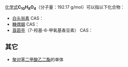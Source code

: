 {{DISPLAYTITLE:C<sub>10</sub>H<sub>8</sub>O<sub>4</sub>}}{{MolFormDisambigNav|C=10|H=8|O=4}}
[[化学式|化学式]]'''C<sub>10</sub>H<sub>8</sub>O<sub>4</sub>'''（分子量：192.17 g/mol）可以指以下化合物：
* [[白头翁素|白头翁素]] CAS：{{CAS|508-44-1}}
* [[糠偶姻|糠偶姻]] CAS：{{CAS|552-86-3}}
* [[莨菪亭|莨菪亭]]（7-羟基-6-甲氧基香豆素） CAS：{{CAS|92-61-5}}
==其它==
* [[聚对苯二甲酸乙二酯|聚对苯二甲酸乙二酯]]的单体
{{Isomerdab}}